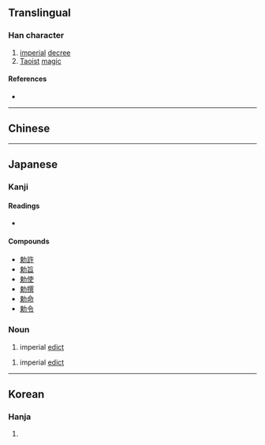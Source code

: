 {{character info/new}}
{{also|敕}}
==Translingual==

===Han character===
{{Han char|rn=19|rad=力|as=07|sn=9|four=|canj=DLKS|ids=⿰束力}}

# [[imperial]] [[decree]]
# [[Taoist]] [[magic]]

====References====
* {{Han ref|kx=0147.290|dkj=02354|dj=0332.110|hdz=10371.020|uh=52C5|ud=21189}}

----

==Chinese==
{{zh-see|敕|v}}

----

==Japanese==
{{ja-kanji forms|勅|敕}}

===Kanji===
{{ja-kanji|grade=c|rs=力07|kyu=敕}}

====Readings====
* {{ja-readings|goon=[[ちき]] (chiki)|kanon=[[ちょく]] (choku)|kun=[[いましめる]] (imashimeru), [[みことのり]] (mikotonori)}}

====Compounds====
* [[勅許]]
* [[勅旨]]
* [[勅使]]
* [[勅撰]]
* [[勅命]]
* [[勅令]]

===Noun===
{{ja-noun|ちょく|kyu=敕}}

# imperial [[edict]]

{{ja-noun|みことのり|kyu=敕}}

# imperial [[edict]]

----

==Korean==

===Hanja===
{{ko-hanja|hangeul=[[칙]]|rv=chik|mr=ch'ik}}

# {{defn|lang=ko|sort=力07}}